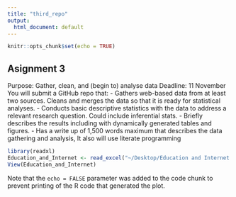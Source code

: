 ```yaml
---
title: "third_repo"
output:
  html_document: default
---
```


```r
knitr::opts_chunk$set(echo = TRUE)
```

## Asignment 3
Purpose: Gather, clean, and (begin to) analyse data
Deadline: 11 November
You will submit a GitHub repo that:
- Gathers web-based data from at least two sources. Cleans and merges the data so that it is ready for statistical analyses.
- Conducts basic descriptive statistics with the data to address a relevant research question. Could include inferential stats.
- Briefly describes the results including with dynamically generated tables and figures.
- Has a write up of 1,500 words maximum that describes the data gathering and analysis, It also will use literate programming




```r
library(readxl)
Education_and_Internet <- read_excel("~/Desktop/Education and Internet.xlsx")
View(Education_and_Internet)
```


Note that the `echo = FALSE` parameter was added to the code chunk to prevent printing of the R code that generated the plot.

